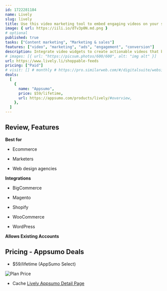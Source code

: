 ```yaml
---
id: 1722281184
name: Lively
slug: lively
title: Use this video marketing tool to embed engaging videos on your site—without impacting site speed
image: { url: https://iili.io/dTv3p0N.md.png }
# optional
published: true
tasks: ["Content marketing", "Marketing & sales"]
features: ["video", "marketing", "ads", "engagement", "conversion"]
description: Integrate video widgets to create actionable videos that boost engagement, click rates, and conversionsAuto-import existing videos from TikTok and Instagram, and customize video widgets to match your branding
# images: [{ url: "https://picsum.photos/600/600", alt: "img alt" }]
url: https://www.lively.li/shoppable-feeds
pricing: ["Paid"]
# visit: [] # monthly # https://pro.similarweb.com/#/digitalsuite/websiteanalysis/home
deals:
  [
    {
      name: "Appsumo",
      price: $59/lifetime,
      url: https://appsumo.com/products/lively/#overview,
    },
  ]
---
```


## Review, Features

 

**Best for**

- Ecommerce

- Marketers

- Web design agencies

**Integrations**

- BigCommerce

- Magento

- Shopify

- WooCommerce

- WordPress

**Allows Existing Accounts**

## Pricing - Appsumo Deals

- $59/lifetime (AppSumo Select)

<Img src="https://iili.io/dTv0BCx.png" alt="Plan Price" />

- Cache [Lively Appsumo Detail Page](https://iili.io/dTv0Wjs.png)
